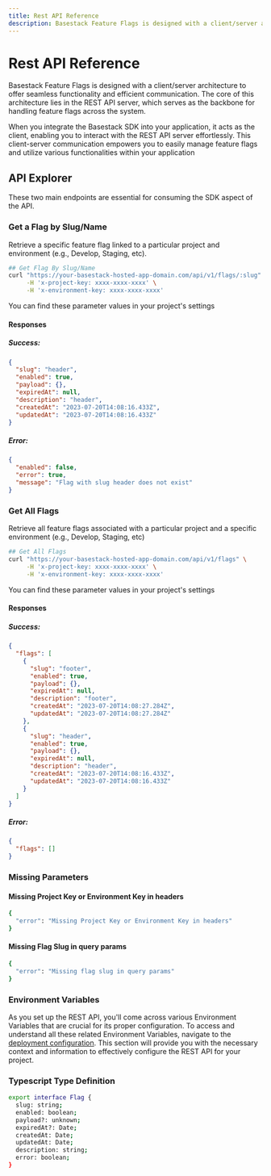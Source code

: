 ```yaml
---
title: Rest API Reference
description: Basestack Feature Flags is designed with a client/server architecture to offer seamless functionality and efficient communication
---
```


# Rest API Reference

Basestack Feature Flags is designed with a client/server architecture to offer seamless functionality and efficient communication. The core of this architecture lies in the REST API server, which serves as the backbone for handling feature flags across the system.

When you integrate the Basestack SDK into your application, it acts as the client, enabling you to interact with the REST API server effortlessly. This client-server communication empowers you to easily manage feature flags and utilize various functionalities within your application

## API Explorer

These two main endpoints are essential for consuming the SDK aspect of the API.

### Get a Flag by Slug/Name

Retrieve a specific feature flag linked to a particular project and environment (e.g., Develop, Staging, etc).

```sh copy
## Get Flag By Slug/Name
curl "https://your-basestack-hosted-app-domain.com/api/v1/flags/:slug" \
     -H 'x-project-key: xxxx-xxxx-xxxx' \
     -H 'x-environment-key: xxxx-xxxx-xxxx'
```

You can find these parameter values in your project's settings

#### Responses

##### Success:

```json copy
{
  "slug": "header",
  "enabled": true,
  "payload": {},
  "expiredAt": null,
  "description": "header",
  "createdAt": "2023-07-20T14:08:16.433Z",
  "updatedAt": "2023-07-20T14:08:16.433Z"
}
```

##### Error:

```json copy
{
  "enabled": false,
  "error": true,
  "message": "Flag with slug header does not exist"
}
```

### Get All Flags

Retrieve all feature flags associated with a particular project and a specific environment (e.g., Develop, Staging, etc)

```sh copy
## Get All Flags
curl "https://your-basestack-hosted-app-domain.com/api/v1/flags" \
     -H 'x-project-key: xxxx-xxxx-xxxx' \
     -H 'x-environment-key: xxxx-xxxx-xxxx'
```

You can find these parameter values in your project's settings

#### Responses

##### Success:

```json copy
{
  "flags": [
    {
      "slug": "footer",
      "enabled": true,
      "payload": {},
      "expiredAt": null,
      "description": "footer",
      "createdAt": "2023-07-20T14:08:27.284Z",
      "updatedAt": "2023-07-20T14:08:27.284Z"
    },
    {
      "slug": "header",
      "enabled": true,
      "payload": {},
      "expiredAt": null,
      "description": "header",
      "createdAt": "2023-07-20T14:08:16.433Z",
      "updatedAt": "2023-07-20T14:08:16.433Z"
    }
  ]
}
```

##### Error:

```json copy
{
  "flags": []
}
```

### Missing Parameters

#### Missing Project Key or Environment Key in headers

```sh copy
{
  "error": "Missing Project Key or Environment Key in headers"
}
```

#### Missing Flag Slug in query params

```sh copy
{
  "error": "Missing flag slug in query params"
}
```

### Environment Variables

As you set up the REST API, you'll come across various Environment Variables that are crucial for its proper configuration. To access and understand all these related Environment Variables, navigate to the [deployment configuration](/feature-flags/deployment#api-configuration). This section will provide you with the necessary context and information to effectively configure the REST API for your project.

### Typescript Type Definition

```sh copy
export interface Flag {
  slug: string;
  enabled: boolean;
  payload?: unknown;
  expiredAt?: Date;
  createdAt: Date;
  updatedAt: Date;
  description: string;
  error: boolean;
}
```
